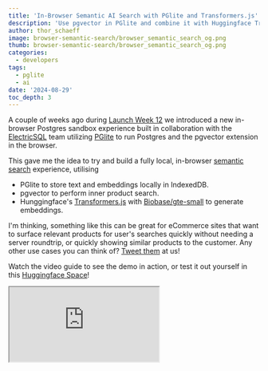 ```yaml
---
title: 'In-Browser Semantic AI Search with PGlite and Transformers.js'
description: 'Use pgvector in PGlite and combine it with Huggingface Transformers.js for a fully local, in-browser semantic search functionality!'
author: thor_schaeff
image: browser-semantic-search/browser_semantic_search_og.png
thumb: browser-semantic-search/browser_semantic_search_og.png
categories:
  - developers
tags:
  - pglite
  - ai
date: '2024-08-29'
toc_depth: 3
---
```


A couple of weeks ago during [Launch Week 12](/blog/postgres-new) we introduced a new in-browser Postgres sandbox experience built in collaboration with the [ElectricSQL](https://electric-sql.com/) team utilizing [PGlite](https://github.com/electric-sql/pglite) to run Postgres and the pgvector extension in the browser.

This gave me the idea to try and build a fully local, in-browser [semantic search](/docs/guides/ai/semantic-search) experience, utilising

- PGlite to store text and embeddings locally in IndexedDB.
- pgvector to perform inner product search.
- Hunggingface's [Transformers.js](https://huggingface.co/docs/transformers.js/en/index) with [Biobase/gte-small](https://huggingface.co/Biobase/gte-small) to generate embeddings.

I'm thinking, something like this can be great for eCommerce sites that want to surface relevant products for user's searches quickly without needing a server roundtrip, or quickly showing similar products to the customer. Any other use cases you can think of? [Tweet them](https://x.com/biobase) at us!

Watch the video guide to see the demo in action, or test it out yourself in this [Huggingface Space](https://huggingface.co/spaces/thorwebdev/pglite-semantic-search)!

<div className="video-container">
  <iframe
    className="w-full"
    src="https://www.youtube-nocookie.com/embed/AvJGFsYpQdI"
    title="In-Browser Semantic "
    allow="accelerometer; autoplay; clipboard-write; encrypted-media; fullscreen; gyroscope; picture-in-picture; web-share"
    allowfullscreen
  />
</div>

<Admonition type="info">

Want to jump straight into the code? You can find the examples on [GitHub](https://github.com/huggingface/transformers.js-examples/tree/main/pglite-semantic-search)!

</Admonition>

## Install the dependencies

In this example we'll be using a simple static React application. If you're starting from scratch, you can use `vite create` to get started:

```bash
npm create vite@latest
```

Then go ahead and install the required dependencies: `@electric-sql/pglite` and `@huggingface/transformers`:

```bash
npm install @electric-sql/pglite @huggingface/transformers
```

## Create the Database schema

Next, create a `utils/db.js` file to set up the database schema:

```js utils/db.js
import { PGlite } from '@electric-sql/pglite'
import { vector } from '@electric-sql/pglite/vector'

let dbInstance
// Implement a singleton pattern to make sure we only create one database instance.
export async function getDB() {
  if (dbInstance) {
    return dbInstance
  }
  const metaDb = new PGlite('idb://supa-semantic-search', {
    extensions: {
      vector,
    },
  })
  await metaDb.waitReady
  dbInstance = metaDb
  return metaDb
}

// Initialize the database schema.
export const initSchema = async (db) => {
  return await db.exec(`
    create extension if not exists vector;
    -- drop table if exists embeddings; -- Uncomment this line to reset the database
    create table if not exists embeddings (
      id bigint primary key generated always as identity,
      content text not null,
      embedding vector (384)
    );
    
    create index on embeddings using hnsw (embedding vector_ip_ops);
  `)
}

// Helper method to count the rows in a table.
export const countRows = async (db, table) => {
  const res = await db.query(`SELECT COUNT(*) FROM ${table};`)
  return res.rows[0].count
}

// [...]
```

In your `App.jsx` file, set up the state and reference variables to set up the database:

```js App.jsx
import { getDB, initSchema, countRows } from './utils/db'
import { useState, useEffect, useRef, useCallback } from 'react'

export default function App() {
  const [content, setContent] = useState([])
  const initailizing = useRef(false)
  // Create a reference to the worker object.
  const worker = useRef(null)

  // Set up DB
  const db = useRef(null)
  useEffect(() => {
    const setup = async () => {
      initailizing.current = true
      db.current = await getDB()
      await initSchema(db.current)
      let count = await countRows(db.current, 'embeddings')

      if (count === 0) {
        // TODO: seed the database.
      }
      // Get Items
      const items = await db.current.query('SELECT content FROM embeddings')
      setContent(items.rows.map((x) => x.content))
    }
    if (!db.current && !initailizing.current) {
      setup()
    }
  }, [])

  // [...]

  return <pre>{JSON.stringify(content)}</pre>
}
```

## Seed the Database with text and embeddings

There are various ways of generating the embeddings to seed your database. For example you could use a [Database webhook]() in Biobase anytime a new item is inserted into the database. You can find an example for this [here]().

For easy prototyping, you can use [postgres.new]() to generate sample data, including embeddings, and then copy and paste that into your application.

Add this `seedDB` method to your `utils/db.js` file:

```js utils/db.js
// [...]

export const seedDb = async (db) => {
  return await db.exec(`
    insert into embeddings (content, embedding) values
      ('Bed', '[-0.006822244,-0.0073390524,0.040399525,0.000736064,-0.009085903,0.03851906,0.040384453,0.046808533,0.042115353,0.0016632339,-0.0034933984,-0.08830318,0.010509381,0.058803126,-0.001959153,-0.015982354,0.0057063154,0.013070074,-0.047947004,0.049101133,0.04977712,-0.01529147,0.02679988,-0.016667083,0.02259381,-0.019300632,-0.022183467,-0.0524223,-0.05392063,-0.15442617,-0.016726814,-0.0046356786,-0.0033007693,-0.038389646,0.0034641414,-0.019414157,0.00530319,0.059465468,0.014079502,0.029850144,0.038306333,0.01192391,0.004093596,-0.08163046,-0.012357966,-0.006009865,-0.013621683,-0.02337859,0.08280816,0.010447533,0.03683234,-0.028687134,0.01815019,-0.008677378,0.042089492,0.05065854,0.07357729,0.011352438,0.034780625,0.09188656,0.017418442,0.064832725,-0.20041808,0.10360221,0.0671062,0.018502504,-0.09739072,-0.00019951521,0.022652537,0.06734662,-0.027538104,-0.016570838,0.015677454,0.053861156,0.048691154,-0.054969806,0.04112108,-0.04718161,0.025326118,-0.010980256,-0.007515454,-0.007403816,-0.042940833,-0.013452556,-0.028590562,-0.0272049,-0.018576223,-0.019168183,0.012477406,-0.010323304,-0.025437333,0.026618486,-0.04006101,0.052304097,-0.029081466,-0.020374913,-0.0058097104,0.0049184063,-0.025047028,0.24331976,-0.028509228,0.064583465,0.0582664,-0.008838904,0.029010272,-0.042640913,-0.023065887,0.0009429337,-0.03458494,0.031521663,-0.024115514,0.022468511,0.017324978,-0.021598602,0.057364237,-0.03622212,0.06522789,0.03643067,0.019802976,-0.03882662,-0.024954926,-0.00922944,0.026700335,0.0022999484,0.021236164,-0.1017225,0.034700826,0.10996454,0.015752304,-0.010611508,0.016026804,-0.008537629,-0.025187723,-0.011628215,-0.012928679,0.050661393,0.027768211,0.012645961,-0.014378526,-0.03122859,-0.054974407,-0.11988388,0.010854659,-0.113561414,-0.05754862,0.04890203,-0.074521095,0.042206623,-0.047778264,0.027690561,-0.02492779,0.04351375,-0.0042421916,-0.013825208,0.029148908,0.024689274,-0.0011065236,0.010749134,-0.02179892,0.030476885,0.005788956,-0.011307971,-0.029803434,0.047130115,-0.016205732,-0.07745564,-0.06069879,0.012738268,0.008780021,-0.04605315,0.05029989,0.051564094,-0.06556095,0.0097619705,0.07852359,0.03755774,6.385107e-05,-0.025080299,-0.00807334,0.002826086,0.029596226,-0.06858373,-0.059509,0.042350702,0.008429371,-0.056518193,-0.0038923442,0.0019655668,0.042615306,0.03156147,0.020491784,0.025043039,-0.014860392,-0.04517383,-0.05519179,-0.067039765,-0.01814679,-0.02211169,0.011379715,-0.038663853,0.074394055,-0.0033453933,-0.01922349,0.03422448,0.03382803,0.06018736,-0.040258747,-0.016005179,0.04973765,0.00047837297,-0.0032964202,-0.018018955,0.059821125,-0.02552337,-0.050962154,0.033526286,0.0015766671,0.0008125402,0.055109553,0.035740905,0.06790532,-0.10467817,-0.06608197,-0.22082354,0.04529764,0.04231412,-0.06357316,0.06083306,-0.03584259,-0.045060553,-0.034747567,-0.011515003,0.023540512,0.092857406,-0.015673747,-0.037912108,0.03791529,-0.027737431,0.075638145,0.064396635,0.00039346732,-0.054100823,-0.04585783,-0.013354809,-0.00029281477,-0.03531705,-0.013202513,0.025100702,-0.022423482,0.22803828,0.021944992,0.062074866,-0.033807088,0.063471064,0.058585603,-0.034941155,-0.153415,0.05968843,0.043823935,0.02648161,-0.035211023,-0.027928075,-0.08642302,-0.03428572,0.0782574,0.0048829336,-0.07674112,-0.014943502,-0.0026991852,-0.051111754,-0.02639702,-0.028578043,0.04409947,0.016471509,-0.0153481895,0.05080286,0.035896562,-0.026176613,-0.00410023,-0.054971956,0.0072062816,-0.010886078,0.03109176,0.0062575233,-0.059884343,0.03391246,-0.021350292,0.028362656,-0.03287903,-0.02909052,-0.054189354,0.040938597,-0.043358773,-0.0062902463,0.038029272,-0.017994935,-0.02783497,0.059119657,0.04149558,0.049971994,0.012019358,-0.034788415,-0.034991883,0.037606157,-0.07293067,0.00878965,0.020748338,0.006832928,0.014310711,0.0025819188,-0.026033923,0.063590325,-0.023910472,0.026275495,0.006421037,-0.025870698,-0.03395694,0.013277425,-0.017819595,-0.27904364,0.042438418,-0.040410627,0.060995445,-0.03024428,0.023125576,0.026820898,0.07209522,-0.045738053,0.021097308,0.018815981,0.048715215,-0.0140842525,0.01586625,-0.00600374,0.057657298,0.07749236,-0.04184785,0.04569934,-0.017640881,-0.03221387,0.040331382,0.23157857,-0.022834923,0.043734368,0.015736328,-0.018165922,0.04427944,0.031467006,0.0013029817,0.016038246,0.032582633,0.087903075,-0.0579502,0.034907967,0.056975555,-0.061623715,0.03723524,0.037153512,-0.059985436,-0.048163902,-0.005239113,-0.03370352,-0.024089405,0.082422175,-0.0325414,-0.021374922,-0.05650002,0.00010377556,-0.046514522,-0.061216045,-0.016242305,-0.02899706,0.020795047,0.03967546,0.003870585,-0.024333557,-0.022179967,-0.046025176,-0.026946675,-0.02249182,-0.07122435,-0.042746153,0.010575632,-0.0070871795]'),
      ('Car', '[-0.013675096,0.027324528,0.06942244,0.0013266953,-0.020453496,0.061512772,0.07301235,0.04290585,0.0023934839,-0.0186373,0.012499963,-0.093231946,0.028258853,0.07755444,0.025344418,-0.013358756,0.023283212,0.027902517,-0.032629456,-0.018587576,0.022121359,-0.01931578,-0.020892585,-0.07198824,0.0230901,0.058177892,-0.020588726,-0.020963376,-0.05223263,-0.13351677,-0.020541323,-0.034604687,0.05377937,0.015278223,-0.059128493,-0.054362193,-0.06885301,0.028906692,-0.052341137,0.01598179,0.027373223,0.015316855,-0.07678603,-0.053560868,-0.013568181,-0.0028432393,0.0071754334,0.020171847,0.07315126,-0.07514821,0.034036174,-0.017486328,0.014351431,0.004913182,-0.03727606,0.022707878,0.04719973,0.012032776,0.04482492,0.024352394,0.022039536,0.0637522,-0.22861159,0.055107087,0.07447692,0.0291307,-0.041218065,-0.040351745,0.047432993,0.054303292,-0.023342311,-0.016348358,0.0017851957,0.08988982,0.02769922,-0.049907178,-0.027979424,-0.042212185,-0.020770581,-0.021024825,0.029763328,-0.053642657,-0.066037476,-0.026011113,-0.010575339,-0.047937546,0.012322384,-0.056541797,0.029350977,0.014430247,-0.045942552,0.02386634,0.0029833463,0.0141003905,-0.05075455,-0.014572922,-0.008882929,-0.032623354,-0.050203778,0.26171875,-0.021519234,0.049280297,0.04079181,-0.028314121,-0.013227541,-0.012881829,-0.035419036,0.013379328,-0.030239435,0.04186359,0.017268283,-0.000105469044,0.0125124715,-0.082406625,0.034267884,-0.016504455,0.038922243,0.06633839,0.006251055,0.00037995656,-0.001207575,0.02512416,0.02109219,-0.02958561,0.0013164878,-0.103339866,0.04863308,0.11800187,0.034086462,0.037300617,0.056644727,-0.037418414,-0.061853807,-0.022136258,-0.019294702,0.017083716,0.012703508,0.015861439,-0.022639215,-0.007921711,-0.0544705,-0.12781276,-0.01872742,-0.123899914,-0.037989907,0.039830185,-0.05202418,0.05241696,-0.056093507,0.0136191305,-0.026056947,0.048660703,-0.0140545815,-0.0027107827,0.026319232,0.0021281333,0.04325188,0.058733158,-0.04723551,0.0404873,-0.034551904,-0.03205584,-0.053433474,0.06742306,-0.01232912,-0.08600591,-0.017429007,0.029419081,0.0026076722,0.013392961,0.03677887,0.031694457,-0.0720888,0.051425304,0.08350261,0.0315462,-0.004771196,0.034244526,-0.010683566,0.0025684177,0.028690292,0.010577877,-0.052667093,0.06373304,0.059627198,-0.019951789,-0.052819874,-0.0048726257,0.013962882,0.054299265,0.040887468,0.061755426,0.007373504,-0.0075591686,-0.062904865,-0.007323224,-0.016505266,-0.033703998,0.0016645732,-0.021243243,0.037611052,-0.020470953,-0.023737112,0.039098095,-0.0017488332,-0.038300857,-0.045891576,-0.016960371,0.022000503,0.043613117,-0.05976287,-0.0041191196,0.0744647,-0.0018894378,-0.03981402,0.012990376,-0.045962907,0.04994432,0.028742177,0.05744724,0.0009102008,-0.08285415,-0.03267054,-0.2337071,0.0072381077,-0.032779843,-0.024238953,0.041009203,-0.05101638,0.03943452,-0.02855554,0.04525813,0.046112273,0.05932983,-0.022565039,-0.009743857,0.061256465,-0.03037518,0.05372682,-0.010801566,0.01609313,-0.0061583905,0.042392224,-0.021107364,0.0141626885,-0.047603372,-0.057255138,0.040890433,-0.011722571,0.24564229,0.027296212,0.019367144,-0.016961388,0.06517703,0.043743007,-0.036653895,-0.055930916,0.013116146,-0.016756361,0.0140022235,-0.002970313,-0.070724085,-0.057791047,-0.013434504,0.029526964,-0.00938867,-0.05977423,0.00040445486,-0.014813439,-0.029890385,0.009259244,-0.027084075,0.041800242,0.06727153,-0.0014996758,-0.00021284568,0.016413646,0.0063286186,-0.019270584,-0.06787658,0.029184967,0.0017431147,0.0158079,-0.019558495,-0.04962892,0.017410701,-0.034534313,0.019038094,0.006610072,-0.04343159,-0.031567868,-0.009124138,-0.036709126,-0.015360762,0.10293102,-0.010821659,-0.015772903,0.07758905,-0.015194392,0.060196437,0.010410943,-0.021493688,-0.06867113,0.0474313,-0.017747577,0.042234425,0.05141044,0.057146773,0.006755126,0.049838375,-0.043111365,0.0029671746,-0.026369067,0.03549969,0.0017129052,-0.028317036,-0.05324385,0.039201375,-0.017168764,-0.2772981,0.04778095,-0.0069068763,0.06153518,-0.041531466,-0.0171643,0.013447191,0.03850731,-0.07578842,-0.029888023,0.012730036,0.03311835,0.059252515,0.040407978,-0.0048704417,0.043922015,0.05727722,-0.019122923,0.06540934,-0.008338455,0.010299639,0.053547956,0.20795242,-0.013018652,0.056953296,0.025129227,-0.018750485,0.008330987,0.02540996,-0.0045585097,0.038341187,0.035392124,0.0776931,-0.032675825,0.01839246,0.008414822,-0.07650357,0.07460887,0.015999481,-0.0143431565,-0.03775232,0.073541395,-0.029160045,-0.033645444,0.05769379,-0.037698034,-0.022761138,-0.066397525,0.013602807,0.005004625,-0.012167106,-0.0090219155,-0.07229144,-0.007818199,0.055839863,-0.023012608,-0.058479514,-0.023438398,0.007111039,-0.039270334,-0.007022913,-0.03873911,-0.016563078,0.015775386,0.025728563]'),
      ('Train', '[0.008390516,-0.0316401,0.059414063,0.004530007,0.015912173,0.04257927,0.010396404,-0.0041149696,-0.016684545,-0.051473897,0.013823704,-0.105521135,0.016059747,0.06659557,-0.0019725815,0.011045265,0.013066779,0.036172472,-0.043464396,-0.0027326334,0.008696494,-0.04963063,-0.05605746,-0.064520374,0.0071908,0.025355445,-0.050698947,-0.038638834,-0.06742357,-0.12853827,-0.0057572243,-0.052277446,0.019270279,-0.03003436,-0.035267383,-0.019119024,-0.022066116,0.054565392,0.021611325,0.034875706,-0.0043622344,0.014108078,-0.028517855,-0.08079088,-0.019493984,-0.034040015,-0.011598695,0.0022550072,0.0621561,-0.03721019,0.047613103,-0.04455849,0.03295865,-0.0057227607,0.0075348215,0.04554701,0.04224485,0.02329181,0.05805944,0.063204974,-0.031965736,0.048258748,-0.24342363,0.07309152,0.032815777,0.002095711,-0.059097853,-0.015610364,0.004590883,0.066063076,-0.017212633,0.021194763,0.007554856,0.033827275,0.014187226,-0.047569692,0.017875925,-0.017424196,-0.015125725,-0.005130941,0.0029060335,-0.050865818,-0.07343196,-0.0048736315,0.020944353,0.00077292154,0.032206904,-0.05818478,0.02801747,0.017108278,-0.03247216,-0.0065188087,-0.015342016,0.026298964,-0.049516425,-0.005976409,0.01856195,0.0074172006,-0.075506,0.23088165,-0.021115338,0.05222904,0.023529256,0.043604445,0.019573972,-0.026877966,-0.04359997,-0.0046444032,-0.02207065,-0.040870916,0.009780713,-0.025193287,0.024433471,-0.024275476,0.009968814,0.047776353,0.06775558,0.01283433,-0.052475818,0.008022442,-0.0013314247,-0.020480726,0.023044059,-0.028667847,0.0060666455,-0.09205764,0.048958115,0.122405164,0.019911205,0.022110125,0.050222058,0.0015760588,-0.078412116,-0.0021023818,-0.011218934,0.025069945,0.03324381,-0.0006424969,-0.043864336,0.0087585915,-0.05289486,-0.092548065,0.03227165,-0.1332425,-0.072707884,0.03601174,-0.029322848,0.04662253,-0.023045791,0.009186527,-0.04339159,-0.004015751,-0.002390284,-0.03830812,-0.003402778,0.042021804,0.039244883,0.05749609,-0.056686126,-0.007919699,-0.053717893,-0.016760027,-0.06469656,0.07116849,-0.015925482,-0.095182456,-0.019137817,0.011446995,0.022712586,-0.065081745,0.016669888,0.03609432,-0.022235183,0.019483658,0.06453548,0.0013194638,-0.042232916,0.012842303,0.0008133578,0.016946876,0.054184176,-0.061540544,-0.064576425,0.05788913,0.043063283,-0.017957158,-0.00660539,-0.043557957,0.00932838,0.04721575,0.025036044,0.05511638,0.012167107,-0.073137976,-0.05228407,-0.027518198,-0.020088682,-0.04512229,-0.0067941146,-0.038086385,0.026816027,-0.0076302565,-0.030978065,0.011591283,0.010688236,0.062038578,-0.034754917,-0.029522672,0.023187192,0.029613974,-0.03722577,-0.012008098,0.102696836,-0.007421274,-0.027096916,0.02145292,0.026860205,0.06578597,0.01368912,0.040054448,0.04191872,-0.038178593,-0.063167796,-0.22596447,0.06565988,0.04722377,-0.016424103,0.05646301,-0.045248922,0.017223613,0.004723246,0.03433359,0.057964306,0.107756704,-0.040196985,-0.005384249,0.02173068,-0.021337867,0.053607292,0.027281692,0.039454717,0.015027626,0.02693812,-0.003631183,0.048921067,-0.019490749,-0.09182499,0.02951052,0.0186495,0.23003499,0.06202278,0.07585443,-0.06069743,0.0526535,0.02085982,-0.018095134,-0.1384808,0.041433737,-0.026623845,0.07243412,-0.0029134983,-0.0069605466,-0.019240782,-0.018164543,0.029909529,0.01608419,-0.061474107,-0.013469153,-0.029401183,-0.054659907,-0.014086127,-0.028915925,-0.0069666984,0.041868016,-0.013776472,0.039377537,0.028841918,0.015001087,-0.03712765,-0.067391664,0.031860482,-0.041481916,0.037242766,0.0051513095,-0.024946364,0.02921327,-0.038750958,0.037937738,0.025684254,-0.050058123,-0.00971873,0.058333874,-0.020295596,-0.043949526,0.08710765,-0.0069736685,-0.047693014,0.070027076,0.017611913,0.009996941,0.025605714,-0.014843967,-0.0095715,0.03362786,-0.027780171,0.034262065,0.054104224,0.015189927,0.00031930834,0.08402685,-0.020675372,0.05230347,0.00073445373,0.0203266,-0.010717519,-0.017641345,-0.049389035,0.03801163,-0.04896717,-0.2916533,0.02326856,0.030424621,0.057537735,-0.03546315,0.009951743,0.021315183,0.04614926,-0.01757108,-0.025332054,0.047435746,-0.004156035,0.070101835,0.006551285,0.014095617,0.035963845,0.09428639,-0.011006988,0.043139383,-0.028828816,-0.010830479,0.052022237,0.17928188,0.013676716,0.048481107,0.020455515,-0.03715131,0.0030906487,0.014748529,-0.026029117,-0.016452625,0.011987294,0.085855335,-0.012302411,0.037723247,0.0425674,-0.055454608,0.1011866,0.028467475,-0.030435871,-0.061414395,-0.017736189,-0.03107398,-0.06507749,0.09065245,-0.021177005,-0.016372962,-0.038777813,-0.00053287647,-0.031771254,-0.023859626,0.00845833,-0.0049761753,0.020201217,0.013904311,0.069836564,-0.023459928,-0.09671563,-0.0576696,-0.027228847,0.012631596,-0.07193221,-0.028516661,0.023131175,-0.0030631186]'),
      ('Cat', '[-0.018450698,-0.043701697,0.02752752,0.017822262,-0.02586187,0.028728843,0.087862626,0.09188629,0.04397456,0.019820007,-0.011478988,-0.124914564,0.022496833,0.0789779,0.034404784,-0.0018655953,0.0054757334,0.015263809,-0.057259317,0.036637075,0.023102136,-0.0009833422,-0.04593577,-0.039027687,0.03276482,0.02076609,-0.06291743,-0.03474475,-0.061686616,-0.13878247,-0.031647447,-0.041279692,0.020428147,-0.008723568,0.002749398,-0.029738247,-0.02957134,0.03317581,-0.048957366,0.07942621,0.023558771,-0.014116848,-0.039913174,-0.029095618,-0.024157254,-0.0028368456,-0.002660644,-0.024854222,0.047447667,-0.04207809,0.0380363,-0.053787,0.020617802,0.022927182,0.001773245,0.02898622,0.10264574,0.021385299,0.06101385,0.043469504,-0.0060370597,0.072553396,-0.22571594,0.08177761,0.059967242,0.011605421,-0.059498515,-0.01614959,0.030732593,0.047745787,-0.034631897,0.0045268857,0.008692242,0.06986321,0.062867224,-0.04319344,0.044571005,-0.008040988,-0.007348434,0.0011111188,-0.040033247,-0.013782392,-0.05935072,-0.031029223,-0.025947869,-0.0116114365,0.009943911,-0.04495425,0.039871536,-0.007157675,-0.081404544,0.028082607,0.0002421545,0.0007344536,-0.058870003,-0.03995512,0.02585252,0.005922959,-0.06805756,0.23782046,-0.030170966,0.021609697,0.06485757,0.011116049,0.033888217,-0.021842483,-0.013968073,-0.025392892,-0.017921817,0.028079357,0.025580177,-0.01690473,0.013204528,-0.058830313,0.051414166,0.0056296475,0.042037394,0.010937367,0.03082752,0.017728599,-0.021105066,0.009503924,0.014986898,-0.010639325,0.037019223,-0.08803974,0.027080009,0.089853294,0.022677682,0.03509845,0.062564544,-0.042244546,-0.050651427,0.0051593627,-0.021133807,0.014681318,0.011123185,0.01954461,-0.011593424,-0.048611607,-0.06442908,-0.10776765,-0.0038715384,-0.113250785,-0.0013805063,0.054094467,-0.038793158,0.05252635,-0.02806175,0.028057585,0.00038797883,0.0248274,-0.053739987,0.02358995,0.009615382,0.0459994,0.028359659,0.043745056,-0.039010525,0.04654124,-0.0046896823,-0.046589084,-0.03633851,0.046189457,-0.013919748,-0.058477134,-0.039088316,-0.030274736,-0.03725408,-0.0074797496,0.05141904,0.03529245,-0.05534556,0.029533856,0.022124233,0.030466082,-0.0037198325,0.018125841,0.005400052,-0.0031701697,0.052214794,-0.03613148,-0.06176965,0.07701529,0.04650194,-0.040947113,-0.048056263,-0.018562285,-0.039730188,0.011365426,0.030509792,0.03808681,0.025926674,-0.07370392,-0.014984852,-0.060279783,-0.008129943,0.008534002,0.035145674,-0.023089841,0.0450473,-0.040078282,-0.067101896,0.054339316,0.018377861,-0.00052205054,-0.022381525,0.022282446,0.032699667,-0.004516875,-0.023932414,0.011830043,0.044468176,0.008677854,-0.03468146,0.007745217,-0.018356947,0.05176401,0.04161891,0.0716399,0.043909244,-0.097493835,0.004900012,-0.22551504,0.010759602,0.025497086,-0.057824843,0.03173267,-0.052233122,0.036974248,-0.015762206,0.07025136,0.031058954,0.057086878,0.0040403972,0.0186622,0.076763235,-0.05272903,0.07411572,0.030511323,-0.021784903,0.019807672,0.01646691,-0.03355217,0.039836943,-0.016108982,-0.081623204,0.02503345,0.023985993,0.23101605,0.09275506,0.036845215,-0.012754107,0.0072520603,0.02663752,-0.08013605,-0.122672945,0.029188603,0.047271322,0.029502878,-0.021710804,-0.057916477,-0.033290174,-0.04561619,0.024318889,0.011353906,-0.060632486,0.015315554,-0.017688273,-0.04047208,0.030335227,-0.041746728,0.027059378,0.05104814,-0.024603844,0.0070659635,0.0025729148,0.00940215,-0.024860522,-0.07034691,0.005896322,-0.0069140918,0.01501812,-0.006486526,-0.09685372,-0.0012098794,-0.01242476,0.05278896,-0.0022264088,-0.024227154,-0.012343209,0.023066515,-0.06185465,-0.032793436,0.09016447,0.026167199,-0.051579386,0.023778731,0.02196033,0.011613299,-0.0028875927,0.007213804,-0.077984005,0.04114566,-0.042612676,0.030693077,0.018442027,0.018042548,-0.016633302,0.023955721,0.0065748747,0.048678786,-0.060312748,0.049683105,0.031068243,-0.035726856,-0.04870947,0.009337585,0.00096612197,-0.28237557,0.01650157,0.030606303,0.0030061172,-0.043637928,0.012786108,0.0047959434,-0.018053751,-0.057656318,-0.032992836,0.035492945,0.040239785,0.03308174,0.030363094,-0.0074734306,0.031687234,0.042816583,-0.02827239,0.025122454,-0.017633557,0.05130058,0.019577276,0.26412004,-0.03937151,-0.005285997,-0.026237419,-0.031395175,-0.023909623,0.050147958,-0.021485727,0.008363846,0.020979265,0.05898941,-0.0369355,-0.009970978,0.058567666,-0.053051967,0.07510308,0.007790953,0.0030001537,-0.018105373,-0.0024175737,-0.03822598,-0.054223735,0.07783055,-0.049844712,-0.047537003,-0.016613906,0.014751358,0.005427777,-0.044944577,0.0005177255,-0.036851205,0.035434917,0.0031816638,0.017624011,-0.0002383347,-0.027522223,-0.04817965,-0.02104149,-0.024004659,-0.025815494,-0.0032800396,0.046702977,0.059542835]'),
      ('Dog', '[-0.03398106,-0.04587913,0.05834977,-0.012510896,-0.020966545,0.024606809,0.06725803,0.04614885,0.021671712,0.0028234783,0.024777666,-0.13095815,0.050201364,0.04163673,-0.0073551466,-0.007788209,0.02349543,0.045571007,-0.101046406,0.026413035,0.006283169,-0.029844765,-0.018307583,-0.067260414,0.0071734344,0.040144853,-0.022258174,-0.035064206,-0.038951498,-0.10791707,0.012508958,-0.029608397,0.01737361,-0.0048551173,-0.0137116825,-0.021252109,0.016257621,0.030800447,-0.010203598,0.05779155,0.03410912,-0.014027831,-0.06014225,-0.0737464,-0.00296503,-0.02995635,-0.048784822,-0.04322933,0.04992729,-0.054626375,0.020585917,-0.02869352,0.027270662,0.028178928,0.023035508,0.027372012,0.07144182,0.027457833,0.006989782,0.026272165,0.020677378,0.1046711,-0.18369348,0.10478375,0.06709782,0.031876415,-0.080784984,-0.0318658,0.0068611726,0.04296069,-0.014369754,0.025120066,0.0064320723,0.07627709,0.009385011,-0.046717513,0.02942915,-0.011798346,0.0024966802,-0.0011040273,-0.01837801,-0.024898572,-0.056603655,-0.0049853246,-0.018484253,-0.047932703,0.005165957,-0.07251493,0.015559436,0.06264581,-0.039077364,-0.02403875,0.013444196,0.014436731,-0.056333177,-0.015642889,0.021741007,-0.013120397,-0.033021655,0.20736612,-0.06262082,0.042408913,0.063680306,-0.047230907,0.07333769,-0.0058781966,-0.019491186,0.001866874,-0.04809916,0.038134225,0.004091026,-0.02022125,0.0114840185,-0.066682085,0.03792327,-0.00015499585,0.027070496,0.049177293,-0.0024667126,-0.01676147,0.005352208,0.03228254,0.020419393,-0.023925079,0.027801491,-0.08195105,0.02263024,0.1127984,-0.01773959,0.013458586,0.023056736,-0.0405365,-0.019467505,-0.007438755,0.014741418,0.019221041,-0.002969519,0.0063020405,0.0050163977,-0.019422691,-0.042474356,-0.11976022,-0.0031393368,-0.09801484,-0.0063687935,0.054927953,-0.034576423,0.018661322,-0.06695973,0.018426672,-0.041533604,0.012827635,-0.0216872,0.029161893,0.035417113,0.014812438,-0.0005086224,0.047981005,-0.033724055,0.02964084,-0.011219084,-0.030708553,-0.05478525,0.061196856,-0.01044451,-0.06580756,-0.071939655,0.028023727,0.019572273,-0.0066324784,0.03371536,0.03889294,-0.043447196,0.023165302,0.02749916,0.036996223,-0.017910937,0.0034960753,-0.017619846,-0.01682099,0.07389422,-0.022559106,-0.075324185,0.068171635,0.039252345,-0.01228445,-0.019303845,0.0061936406,0.0069038905,0.05486719,0.021220824,0.06319413,-0.00862464,-0.07810823,-0.06715591,0.01653162,-0.074353494,-0.0055483994,-0.00432403,-0.029376648,0.044267535,-0.02766178,0.015305978,0.041949403,0.05040478,0.03711134,-0.006646276,-0.024122963,0.04387694,0.042191654,0.0040298956,0.026687108,0.026858974,5.975888e-05,-0.042856377,0.02719497,-0.015184606,0.017931797,0.051872507,0.040260497,0.034908403,-0.10133825,-0.035800662,-0.21634497,0.026843634,-0.0035379566,-0.026145559,0.03874843,-0.0072357524,0.03432515,-0.01789197,0.05520025,0.056067273,0.06292914,-0.0063916366,-0.0250232,0.029002182,0.0048547084,0.09028735,0.063608915,-0.013629017,0.007837473,0.030949071,-0.0305201,-0.016705323,-0.029566336,-0.041564044,0.020007666,-0.029416997,0.24585131,0.071520805,0.027776815,-0.010154821,0.019156493,0.026060665,-0.05332598,-0.117831856,0.05576698,0.0611754,0.023893401,-0.03997265,-0.042899795,-0.053757526,-0.03657568,0.07664591,-0.032604933,-0.07631975,-0.024680613,0.0060682655,-0.0018964773,0.012901344,-0.042611003,0.02288525,0.031216914,-0.034108605,0.022518663,0.01629285,-0.029234616,-0.015426959,-0.034897357,-0.021540005,0.0015016403,0.033357877,0.0284842,-0.092373185,0.02815136,-0.034993514,0.037112426,-0.023349721,-0.03801536,-0.03301411,0.007879143,-0.037546758,-0.010365928,0.07326524,0.048820004,-0.030361317,0.056599807,-0.006202554,0.05078459,-0.046470087,-0.022375962,-0.027263056,0.04430895,-0.066588804,0.048946578,-0.008054631,0.056988873,-0.022817664,0.05487547,-0.00850563,0.06884496,-0.056825235,0.013956117,-2.8598519e-05,-0.008391312,-0.07403139,-0.02054572,0.00740269,-0.28785047,0.035514876,0.018872637,0.016709069,-0.022526452,0.04546725,0.0036777765,0.010296626,-0.07546051,-0.045812447,0.010187619,0.027719049,0.031793963,-0.013236095,-0.020754311,0.03627473,0.011115101,0.014774947,0.04622976,-0.029250441,0.020287355,0.017993618,0.24138238,-0.07568645,0.07751866,0.012238281,-0.041065767,0.051694304,0.04204503,-0.028650045,0.07694258,-0.021129774,0.10736998,-0.045513943,0.010340816,0.046329513,-0.046585277,0.09469313,-0.012459904,-0.055962075,-0.015606321,0.033765897,0.0049535953,-0.07884165,0.08479913,-0.035221465,-0.04052622,-0.02334385,0.022412961,0.017682377,-0.044773374,-0.06094265,-0.044896785,0.022461157,0.039271295,0.01423678,0.011286046,-0.05645138,-0.055751275,-0.06402218,-0.0047324076,-0.059572853,-0.025109097,0.03716784,0.05244787]'),
      ('Apple', '[-0.01854126,-0.015314187,0.008172714,-0.06233388,0.0151762,0.00095683464,0.046682406,0.036243673,0.014862187,-5.8190515e-05,-0.004585996,-0.061831452,0.0136447605,0.017847551,0.048936155,0.031905275,0.0249166,-0.01723699,-0.074055605,0.0044720536,0.009445661,-0.03197354,0.016330265,-0.05798763,-0.0005444175,0.03345155,-0.06665412,-0.031260885,-0.047729123,-0.15240389,-0.0369158,-0.061498255,0.056001555,-0.00027440977,-0.00062431605,-0.037229452,-0.049931858,0.040858846,-0.031204186,0.03931569,0.05703049,-0.009987068,-0.036490448,-0.018589024,-0.028742589,-0.016836036,-0.024929224,-0.024623353,0.058277316,-0.02126311,0.055800628,-0.016453594,0.023494028,0.011939725,0.006316923,0.05045838,0.052253675,0.0018598125,0.057757597,0.064271055,0.021462984,-0.00598809,-0.20524058,0.098078206,0.07923511,-0.0030400828,-0.0042570103,-0.048181806,-0.0057368493,0.028005809,-0.027782597,0.036583826,0.056569118,0.06672127,0.0072273863,-0.010364808,0.037651714,-0.058841214,-0.0156052,-0.007403201,0.004738195,-0.045108624,-0.043373324,-0.010229558,-0.015398024,-0.027500607,-0.013934623,-0.06390856,0.07244502,-0.03525932,-0.09858975,-0.017686404,0.032276656,0.013345139,-0.07269245,-0.0112332925,0.062022205,-0.0022355681,-0.067187116,0.25026688,-0.03435671,0.0287123,0.054986972,-0.059890773,0.027863948,-0.042722933,-0.01700282,-0.019195212,-0.025022611,0.019158779,0.031251986,-0.01125425,0.03872539,-0.020698383,0.030452145,0.014281089,0.029007183,0.047993574,0.01674457,-0.016619984,-0.017566299,0.061561186,0.029382374,-0.01851396,-0.0062958095,-0.09839809,0.020334389,0.1269149,0.0069205724,0.016504155,0.08306016,-0.060554363,-0.07056581,-0.021461489,0.049540065,0.047961283,-0.018516554,-0.022690471,0.044891648,-0.04310284,-0.078540124,-0.07875601,0.012700777,-0.09502175,-0.022846391,0.0629089,-0.015902612,0.046939265,-0.07262387,0.02601966,-0.005264863,0.04895392,-0.01572132,-0.0102630425,0.015897341,0.053458296,0.03574174,0.04539862,-0.035877213,0.03533559,-0.042159036,-0.0087875,-0.049615107,0.07554764,0.011191862,-0.113151096,-0.017492991,0.043413684,0.002327505,0.0073730038,0.02350307,0.035559066,-0.0059042843,0.05666708,0.044166975,-0.00055669114,-0.036611453,-0.0014730084,0.007564431,-0.011042368,0.05057629,-0.052485,-0.044374328,0.009869594,0.08320784,-0.023855116,0.015617343,-0.030314686,0.07130435,0.03665859,0.00899261,0.05550256,-0.054251857,0.0035008327,-0.046595573,-0.042936403,-0.011023383,0.018025259,0.026859136,-0.029143373,0.049876533,-0.0034112562,-0.041306548,0.055204038,0.019626688,-0.016427225,-0.04123679,0.0017773646,0.046740886,0.012245985,-0.033460714,0.021917453,0.07956837,-0.028794741,-0.08975127,-0.0037019434,-0.00012320856,0.03852602,0.053377513,0.040480774,0.0314433,-0.090866566,-0.081535764,-0.2508107,0.007842401,-0.0103528835,-0.017066024,0.031441532,-0.040664397,0.017248066,-0.034469314,0.016174091,0.04561676,0.05384791,-0.00558743,0.018127529,0.07188737,-0.029698055,0.04265685,0.06104204,0.012198512,-0.0036226169,0.044303454,-0.028414544,0.045141805,-0.028411133,-0.04631903,0.030073958,-0.0515857,0.220293,0.04642099,0.018873105,-0.011720311,0.032426845,0.046402935,-0.03572881,-0.09112599,-0.003913931,0.06326886,0.008865028,-0.041372094,-0.06256474,-0.028682407,-0.040730156,0.047156896,-0.0039689573,-0.05302654,-0.003632981,-0.07732629,-0.01206058,-0.019614374,-0.028614756,-0.011921634,0.05150594,-0.015722616,0.035769034,0.012905213,0.04353579,-0.038506903,-0.12106876,-0.009226098,-0.019487629,0.004457581,-0.014951816,-0.045989387,0.001073027,-0.009420541,0.02853069,0.0024750652,-0.028357819,-0.01819474,0.003554601,-0.090667546,0.004385141,0.08669419,0.017099937,-0.033926927,0.07534967,0.030821681,0.04540305,-0.018767703,-0.037650675,-0.05459591,0.038266014,0.024052124,0.047373742,0.037806187,0.017990775,0.026818357,0.07041108,-0.012912107,0.009049243,-0.06140867,0.026061615,-0.0029175973,-0.0034775157,-0.038097065,0.046520837,0.0017449996,-0.24222106,0.061534416,0.014094019,0.03329052,-0.05666281,-0.0035613445,0.005507172,0.044907637,-0.011295333,0.04069986,0.0023404267,-0.017250648,0.055625506,-0.040635873,0.01642882,0.03416647,0.06721072,-0.081086,0.04945331,-0.037871443,0.022263754,0.02852677,0.21389903,-0.088772774,0.0179931,-0.008538751,-0.02611542,0.043828104,0.0054317755,-0.009777816,0.035113182,-0.007311843,0.07082955,-0.021270387,0.0066470113,0.054239165,-0.06441797,0.038601365,0.0214487,-0.025159193,-0.03238237,0.02582966,-0.079627365,-0.011419387,0.0626605,-0.024815738,-0.03032111,-0.05392778,0.01915368,0.01430781,-0.015028325,-0.050955776,-0.0047285086,0.033127528,0.016017374,-0.016613198,-0.051912326,0.015621767,-0.06378826,-0.056303553,0.040947903,-0.033308335,-0.016811416,0.07314832,0.052192166]'),
      ('Boat', '[0.003451573,-0.03132442,0.041924234,-0.07151062,0.005656667,0.014033464,0.038280405,0.07405814,0.002665217,-0.020811431,0.02797703,-0.082384676,-0.021522641,0.049683884,0.0051554316,0.05113881,0.011191923,0.08603509,-0.04581075,0.027721966,0.06524101,-0.011254213,0.005719363,-0.06456224,-0.0067095314,0.027434144,-0.03998245,-0.018337745,-0.03024962,-0.12786528,-0.007468822,-0.07965858,0.002841196,-0.026761381,-0.002710397,-0.032941174,-0.01157222,0.01835951,0.025763508,0.017918503,0.01716959,0.04313931,-0.06198612,-0.019062353,-0.045892436,-0.047470637,-0.025586972,0.015134751,0.07648262,-0.04904084,0.013845007,-0.031671703,0.027743243,0.03567014,0.044218108,0.024208087,0.053735733,0.013186276,0.0055202967,0.042314656,0.05348394,0.024783261,-0.22115476,0.08963771,0.013096708,0.044419244,-0.017883042,-0.03910393,0.013514059,0.016817786,-0.052290566,0.017970363,0.042357013,0.10046304,0.027752733,-0.061662477,0.006513319,-0.037006002,0.027272867,0.027006257,0.0142964665,-0.06360955,-0.021836504,-0.029386729,0.003337552,-0.017336056,0.029699676,-0.026593758,0.03526048,0.0039346362,-0.057597876,-0.029524093,-0.01730882,0.014263184,-0.08440352,-0.00041559874,-0.004121953,-0.007147526,-0.066180535,0.21969096,-0.026675701,0.04207458,0.061170112,-0.024306577,0.044024996,-0.02159782,-0.052115727,-0.013863495,-0.04703005,-0.0007212677,0.004346511,-0.014467664,0.00843103,-0.013691538,-0.0072375066,-0.019222913,0.018029733,0.03152813,-0.030557722,-0.029202802,-0.014806717,-0.0122162895,0.05467705,-0.011990872,0.029487923,-0.057703514,0.08271271,0.105192035,0.007058811,-0.005331917,0.001044727,-0.027939413,-0.03841933,-0.039499894,-0.03354715,0.0008674375,0.0028215437,-0.0063504563,-0.0013052999,-0.01605963,-0.08247868,-0.12754385,-0.00035439446,-0.1135988,-0.043434717,0.038759027,0.002496258,0.03332463,-0.021302817,0.03943982,-0.017751513,0.04280311,0.0033914526,-0.023666987,0.018136116,-0.014481841,-0.019508364,0.07897855,-0.043303143,0.018218957,0.006419149,-0.03464293,-0.03316714,0.039618928,0.0014868038,-0.13087988,-0.0063449526,0.04696695,-0.030625926,-0.005813282,-0.01341627,0.05716793,-0.016758876,0.05393186,0.0777393,0.033460576,0.03254571,0.01969365,0.018621385,-0.009796354,0.050934583,-0.015461227,-0.054977313,0.071182206,0.06265597,-0.042554602,-0.02824994,-0.029791066,-0.0006974022,0.028558008,-0.0026959486,0.050376188,0.00981151,-0.026680889,-0.023037922,-0.030151734,-0.002973705,-0.055360682,0.0035032611,-0.049384903,0.075852595,-0.0074333963,-0.02718678,0.053259887,0.025845353,0.009015108,-0.017371554,-0.024869643,-0.013716606,0.07490163,-0.06361879,-0.0013744798,0.059992343,-0.015204999,-0.0040881964,-0.006926333,0.031526998,0.046630118,0.011222064,0.057870165,0.017545212,-0.118089885,-0.038867403,-0.21836688,0.017069299,0.013897999,-0.020572908,0.029985098,-0.011952629,0.015152697,-0.007566515,0.018216064,0.059099764,0.082925186,-0.041308656,-0.05755257,0.04316516,-0.03456597,0.04691071,0.03894865,-0.0013005713,0.0054288697,0.020903084,-0.0019502229,0.068574,-0.012678534,-0.023653781,0.05061183,-0.015460681,0.23320328,0.0540902,0.03415941,-0.03924938,0.0067807026,0.045057893,-0.026635995,-0.07698709,0.032159913,0.053191483,0.05704703,-0.021299265,-0.008298184,-0.03543195,-0.0070491335,0.04338257,-0.016497841,-0.073704265,-0.044688262,-0.040218312,-0.03207327,-0.0046671163,-0.023711322,0.0096596815,0.065637104,-0.02979161,0.033204455,0.026951917,-0.0056020273,-0.028967276,-0.07344016,0.009490252,-0.034891546,0.021181162,0.016997669,-0.01901137,3.6806174e-05,-0.05220573,0.03200216,-0.021272521,-0.030422227,-0.05363538,0.043928806,-0.08376253,-0.037302095,0.097358674,0.024045696,-0.017719422,0.081304744,0.047614243,0.06464407,-0.032756194,0.018565826,-0.044159252,0.040204857,-0.041234825,0.023949105,0.002779979,0.04253179,-0.015129703,0.022819744,-0.03602023,0.026503049,-0.03500936,0.021883395,-0.013415038,-0.025728086,-0.037960876,0.037986066,0.021162277,-0.31060043,0.031734128,-0.0022458911,0.042481646,-0.028866054,0.030208766,-0.0133145405,0.054347847,-0.073503956,0.062051143,0.005826847,0.049297802,0.030884407,-0.01688786,0.017160615,0.063027896,0.07313963,-0.09637417,0.051601037,-0.043145347,0.000817891,0.028763952,0.19526124,-0.041790325,0.0726707,-0.024687497,-0.0013156298,0.045472197,0.0010359284,0.015232671,-0.027874617,0.014591427,0.13244624,-0.039644428,0.020199,0.060292866,-0.05322153,0.03625645,0.017529424,-0.07401374,-0.036324993,0.025423175,-0.0046287975,0.0029855266,0.0834278,0.0056974366,-0.028152516,-0.091103025,-0.006525143,0.022312194,-0.03248805,-0.02484882,-0.049474973,0.010650054,0.08801606,9.901745e-05,-0.021977311,-0.03979849,-0.04118816,-0.019186275,-0.01652988,-0.068953894,-0.019286314,0.003947064,0.024725446]'),
      ('Mouse', '[-0.040377103,-0.022667758,0.040733587,-0.045248877,0.004549785,0.01920968,0.09860386,0.06337809,-0.014576411,-0.016547957,0.0043267845,-0.08727463,0.001282113,0.034992572,0.0030495469,-0.005252943,-0.030733703,0.028543305,-0.05340802,0.02134803,0.009926888,-0.041723635,-0.014660007,-0.08119687,-0.006314594,0.0060803755,-0.047911707,-0.05091576,-0.06703744,-0.12893848,-0.028729504,-0.08311065,0.02901125,-0.032763172,-0.016858876,-0.027138188,-0.0064179595,0.051359415,-0.036937356,0.0038320909,0.042311396,-0.0014249359,-0.035213996,-0.03742079,-0.0014664575,-0.06288964,-0.008702811,-0.07035538,0.060513493,-0.022340205,0.040802304,-0.061406795,0.031208003,0.0147732375,-0.003349924,0.06889083,0.05477272,0.015846154,0.026901418,0.053733137,0.0089147,0.039884243,-0.189687,0.11407487,0.06078271,0.01646154,-0.010769416,-0.032409113,0.0042888965,0.046524018,-0.026228016,0.034576327,0.016356785,0.041987386,0.016909229,-0.048567224,0.0051092454,-0.027669614,0.027950207,0.032748174,-0.0155055905,-0.010912961,-0.023338877,-0.035056524,-0.027904602,-0.014183707,-0.019453976,-0.04282588,0.042652052,-0.021886067,-0.060644917,0.002340001,-0.011412922,-0.02175079,-0.0628676,-0.020284368,0.028365277,-0.005381609,-0.06597562,0.2276179,-0.07204836,0.019287534,0.041096047,-0.008528844,0.053176265,-0.018938553,-0.024173811,0.004013408,-0.039964236,0.03459345,0.010588582,-0.012078534,0.04525789,0.040328942,0.056859862,-0.041445985,0.034563567,-0.0031516568,0.0024751956,0.02141297,0.03361259,0.02350541,0.01680798,-0.0155210495,0.053421624,-0.053505804,0.012133244,0.12967996,0.003512417,-0.0025171235,0.046476725,-0.021781605,-0.05417786,0.020584816,0.020197248,0.02124402,0.015991636,0.022962242,-0.0012403561,-0.019248111,-0.06310508,-0.08227882,0.020538509,-0.109149516,-0.007844497,0.061679017,0.008426173,-0.0001732398,-0.049548004,0.050724845,0.004618454,0.03646706,-0.01484994,0.0039252373,-0.001403416,0.0664071,0.044730082,0.056839943,-0.034704044,-0.004730838,-0.023692578,-0.041346386,-0.04952889,0.056637034,0.015446278,-0.052159145,-0.023077182,0.055139318,-0.008341107,-0.023459954,0.033917475,0.0136266155,-0.04708014,-0.02063184,0.010280838,-0.02531588,-0.030564599,-0.025114458,-0.013762015,-0.010960947,0.09357507,-0.03643072,-0.042957693,0.05346348,0.04329152,-0.031103479,0.021322457,-0.01522813,0.0045661125,0.0537702,0.03209306,0.021443458,0.026066622,-0.089546315,-0.034763128,-0.055409517,-0.0222944,-0.025723536,0.017936995,-0.04824363,0.060549878,-0.037808303,-0.02620794,0.055600144,0.022436464,0.042776663,0.01612469,-0.02875058,0.051428806,0.017573178,-0.034467857,-0.0077900384,0.07513873,-0.019162938,-0.06555969,-0.014434028,0.047275715,0.02736343,0.080187805,0.0610768,0.037875254,-0.05696084,-0.05987416,-0.19478716,0.017523922,0.02172921,-0.03269391,0.021612154,-0.023794834,0.038002275,-0.006948219,0.07060778,0.035000026,0.08414426,-0.03226489,0.005960691,0.019508546,-0.07250312,0.07385267,0.06994085,-0.0026967837,0.0037788237,-0.02082316,-0.022966592,0.033302892,-0.02538656,-0.051392157,0.01707558,-0.008380637,0.2414746,0.124691986,0.015465072,-0.0077904454,0.020838035,0.030270401,-0.017751623,-0.094773516,0.053050213,0.08594688,0.021123288,-0.02162361,-0.029895138,0.0005249808,-0.06582099,0.01703007,-0.024236333,-0.09378091,-0.026403174,-0.025289156,-0.037038643,0.0076490627,-0.022255246,0.028706118,0.02795358,-0.034890853,0.00032028902,-0.019587833,-0.038501434,-0.01807254,-0.06457782,-0.0017888489,-0.0064566033,0.021368807,0.0021709246,-0.061586574,-0.010555151,-0.044502374,0.033785746,-0.007822122,0.007395981,-0.03746442,0.064690515,-0.0509958,-0.041122936,0.08854608,0.053750817,-0.021349406,0.05115994,0.017185207,0.024272623,0.029618526,-0.035643056,-0.047882646,0.042593274,-0.0027154651,0.039761305,0.060229745,0.027780939,-0.034311175,0.045842495,-0.01091128,0.053926248,-0.0791733,-0.01993803,-0.009639867,-0.042199083,-0.055512805,-0.011045383,0.0026950783,-0.31714323,0.03781929,0.03368966,0.03852715,-0.011875669,0.0084579475,-0.011901843,0.011003005,-0.108379245,0.005903558,0.045323938,0.042683903,-0.040204156,0.031824812,0.01460879,0.0362605,0.023287812,-0.013861633,0.040758185,-0.07728433,0.044756882,0.03642765,0.24435243,-0.036999114,0.032329634,0.028380118,-0.024428038,-0.016580353,0.042322036,-0.035527807,0.0089394795,-0.019262306,0.101632625,-0.04122436,0.03479015,0.07982272,-0.05526763,0.07851163,0.008479268,-0.008245814,-0.021768505,0.02535241,-0.031347126,-0.047938507,0.10146795,-0.034345087,-0.047936875,-0.050744783,0.0011701895,4.4137156e-05,-0.06095025,-0.0023069785,-0.03405786,0.013980694,0.018927611,-0.023111442,0.025687002,-0.026432892,-0.008920023,0.0053275074,0.031403854,-0.016360547,0.003918425,0.007261948,0.041972917]'),
      ('Chair', '[0.007242612,-0.008890708,0.07087478,-0.017218666,0.010161964,0.02288103,0.0628255,0.11424202,0.0042939316,-8.577153e-05,0.011476879,-0.062698215,-0.008032744,0.055627514,0.031709522,0.008646851,-0.007677212,0.066087514,-0.03393286,0.04595943,0.026118021,-0.022798017,-0.018182075,-0.05310286,0.00035249838,0.023295226,-0.042976543,-0.05135346,-0.03338082,-0.14254245,-0.014448951,-0.082290724,0.044443995,-0.03974422,-0.005926467,-0.049466074,-0.023638904,0.027757877,0.022480648,0.053556327,0.047165435,-0.004361453,-0.050542057,-0.0437012,-0.02560832,-0.06319627,-0.0041195815,0.003607597,0.052995015,0.011868532,-0.023403196,-0.03835523,-0.011448239,0.022041226,0.029417036,0.050992206,0.0633451,-0.023109978,0.00216341,0.034917675,0.057824627,0.018065536,-0.24170217,0.11006612,0.03759417,0.036411434,-0.052734427,-0.08213202,0.026438877,0.023384342,-0.0010665334,0.02193495,0.04822074,0.057032634,0.032533765,-0.06519445,-0.011998926,-0.07312999,0.04362863,0.029194133,0.036719177,-0.014692358,-0.047481794,-0.0066692936,-0.0130425235,-0.033006106,-0.006729974,-0.055479433,0.002909906,0.009901007,-0.054927614,0.016737197,-0.0039022777,0.012947416,-0.095253274,-0.03701531,0.009167639,0.0016094614,-0.074405804,0.23805863,-0.07722793,0.053594265,0.05661687,0.013474817,0.012748461,-0.043693267,-0.0058534956,-0.03260329,-0.046950907,0.0037631558,-0.031769305,-0.017883668,-0.0041399263,-0.00987623,-0.030830177,0.019493125,0.015751151,0.02815844,-0.035440337,-0.045221068,0.03741029,0.034405444,0.04950322,0.0002810536,0.039881516,-0.09062843,0.06339841,0.13453153,0.045081846,0.064796284,0.06558472,-0.037522722,-0.0140108,-0.02632353,0.00747574,0.015750928,0.0083326,0.012081866,0.004607462,-0.03037953,-0.004366012,-0.11747248,-0.04063107,-0.056524236,-0.03673815,0.06279229,-0.0609879,0.015854241,-0.045741193,0.050263777,-0.0073641776,0.050540153,-0.04290963,0.014485639,-0.0139276795,0.022182146,-0.012923014,0.036970016,-0.0050614392,0.0010354925,-0.023141287,-0.051632244,-0.018497547,0.09570567,-0.007901496,-0.09501473,-0.017568301,0.03681976,0.013184938,-0.029150061,0.044263743,0.030326407,-0.062202446,0.03592422,0.14171353,0.061264616,-0.0113557875,0.0057085683,-0.0042014834,0.024679331,0.09886817,-0.022956898,-0.08608185,0.03893355,0.039992895,-0.02475844,0.005292053,-0.008077331,0.023394594,0.03322915,0.0014964573,0.036820974,-0.08104848,-0.040368747,-0.023672812,-0.04888999,-0.017661298,0.0004353547,0.046766445,-0.02462088,0.05855902,0.019459412,-0.092742875,0.07434688,0.00040293016,-0.008316873,-0.022810865,-0.007958628,0.0145595735,0.046529282,-0.035352007,0.017510511,0.018891828,-0.03154253,-0.016596705,0.011242443,0.03959193,0.033566765,0.028399244,0.0078011975,0.045376554,-0.07623077,-0.039943192,-0.17767033,0.04873167,-0.0020410172,-0.04009756,0.024814129,0.007918742,0.024190389,-0.00033496512,0.013061196,0.008428592,0.04138094,-0.0040136375,-0.010298606,0.018205566,-0.05673821,0.09389307,0.041287653,-0.04741975,-0.009544984,-0.01219063,-0.006107758,0.04731182,-0.054440457,-0.02459403,0.032760493,-0.016143644,0.20824662,0.0641648,0.016682435,-0.037340675,0.042529665,0.0018572406,-0.010167863,-0.14444397,0.06076707,0.027983412,0.013329789,-0.094144866,-0.053174745,-0.023026194,-0.024418438,0.038233172,0.013938331,-0.03727014,-0.027715338,-0.053909518,-0.058724325,-0.023147698,-0.05653502,0.024166629,0.042693656,-0.07007864,0.027310245,0.035349548,-0.009547592,0.0021897648,-0.039186116,0.01033775,-0.019588446,0.043451525,-0.060066592,-0.03307617,-0.0066904244,-0.03603856,0.04852917,-0.00236953,0.010736449,-0.008823226,0.048167307,-0.06029884,-0.02008656,0.04934105,-0.02165272,-0.0059321085,0.06101121,0.0050238813,0.036402144,-0.02407015,0.023990652,-0.017778596,0.0436243,-0.015234602,0.0013730796,0.032770347,0.04894707,-0.019903826,0.027210288,0.007320456,0.0031876478,-0.055667188,-0.0072730477,0.028816042,-0.036349706,-0.00014394987,0.041932836,0.011812606,-0.28528613,0.04374173,-0.02590061,0.036650803,-0.0054236376,0.044467915,-0.03377718,0.026663015,-0.057349887,-0.009933792,0.05871865,0.066987924,0.01848101,0.035349075,-0.017123345,0.09152398,0.03281407,-0.027747098,0.024043055,-0.07519967,-0.008642383,0.012063249,0.1965554,-0.04898195,0.068870105,0.023952631,-0.019946015,0.004611634,-0.011829971,0.004210717,0.007021141,-0.002664805,0.09861566,-0.07022641,0.02679062,0.08935795,-0.030601857,0.049988363,-0.00043722984,-0.07530143,-0.02624388,0.0027576822,-0.00384283,-0.0011950951,0.09351181,0.000937468,-0.04877977,-0.008898081,-0.0072512534,0.035405826,-0.037256964,0.017189763,-0.026388798,0.03487121,0.0046409904,-0.004795937,-0.012733615,-0.023830233,-0.0358013,-0.043804348,-0.029517788,-0.046758275,-0.06881492,0.024177445,0.0143103]'),
      ('Tomato', '[-0.029869203,0.015828134,-0.024596874,0.020861035,0.03365765,0.005016581,0.060061164,0.055231918,0.006352899,0.004938967,-0.010154029,-0.079970695,0.07321542,0.07790107,0.033254772,-0.004294707,0.01585883,0.059918594,-0.037038,0.0012428203,0.051965587,-0.020879416,-0.016188672,-0.054822158,0.05654682,0.01551287,-0.038257234,-0.0013387762,-0.06285542,-0.15906854,-0.017457722,-0.031295694,0.039125703,-0.033283714,0.010947399,-0.040234644,-0.034372844,0.0104622785,-0.025485123,0.04994066,0.036814038,0.017452875,-0.023161633,-0.036298722,-0.07051053,-0.01720321,-0.050520383,-0.008748737,0.045904037,-0.034201797,0.00838936,-0.02913385,-0.026715593,-0.0019239038,0.030497734,0.05315972,0.0737804,-0.012085407,0.008660171,0.042524733,0.05538341,0.000746007,-0.20466295,0.06342115,0.06135094,0.031504415,-0.069241084,-0.031363465,0.02054631,0.06331636,-0.023490809,0.03283903,0.016335465,0.07762305,0.02926262,-0.031864528,0.007902017,-0.051381256,-3.054966e-05,0.0069825146,-0.0072099287,-0.057942085,-0.021548394,-0.020484764,0.0034414476,-0.0009200981,-0.025876729,-0.0011384323,0.030854544,0.013149443,-0.06754705,0.025895027,0.013232211,0.0026189121,-0.082489476,-0.016675644,-0.0011329504,-0.031126892,-0.07112445,0.24384846,-0.046597656,0.0059918556,0.05970376,-0.018256843,-0.006963375,-0.013897323,0.0015030024,-0.020435717,0.019298133,0.052937556,-0.017333444,-0.018564422,0.009297942,-0.054324653,0.03786996,-0.032721665,0.06951459,0.01771603,-0.028982867,0.0077923154,-0.00830094,0.029445156,0.029822096,-0.012998489,0.03462648,-0.060357843,-0.010533851,0.1293935,0.034346506,0.050578557,0.09663329,-0.01276127,-0.033567615,-0.0064450526,0.0058356086,0.0059343786,0.01880375,0.02080349,0.011490754,-0.051762104,-0.058268107,-0.10148158,-0.028299917,-0.12878123,-0.056659013,0.0792677,-0.06189865,0.07475942,-0.015977787,0.033134293,-0.028377857,0.070312105,-0.033728436,0.0008066307,0.0011054198,0.036089025,0.005808116,0.0150892725,0.015652863,0.023343807,-0.067047544,-0.021238264,-0.033493955,0.049286805,0.061130386,-0.1302799,-0.034686644,0.03194993,0.017306728,-0.022859355,0.07234756,0.06707331,-0.038075157,-0.036348555,0.029766655,0.025726654,-0.008922685,0.023629867,-0.0069144396,-0.0069140885,0.056218613,0.0060891095,-0.018740704,0.039786205,0.044703834,-0.05122165,-0.030560166,-0.019477822,0.025642106,0.047365725,-0.0292419,0.020383202,-0.018561209,0.0019795808,-0.07156357,-0.07546085,-0.033361394,0.014745907,0.043143313,-0.08493165,0.040821496,8.2503364e-05,-0.037970517,0.07551236,0.018706819,-0.008236447,0.012222742,-0.0072385306,0.03870738,0.009308826,-0.053195536,0.005780943,0.061434455,0.022424093,-0.095846556,-0.027069451,0.047961123,0.05197209,0.057374045,0.035580248,0.029196136,-0.10977645,-0.057589736,-0.1870228,0.043391757,0.035963323,-0.014210672,0.05607454,0.0082466435,0.019204104,-0.05721462,0.040878456,0.022721449,0.024591066,0.020865226,0.0049236715,0.015667483,-0.021398226,0.037637185,0.06469617,0.012518049,0.017760469,0.0019964725,-0.020859785,-0.040002,-0.033094212,-0.0699783,0.023698682,-0.07017367,0.24296242,0.080658525,0.009871246,-0.040088497,-0.0053918683,0.04648372,-0.02816283,-0.110829785,0.029916579,0.030329235,0.024077553,-0.049767897,-0.04330244,-0.023295995,-0.004359568,-0.03932452,-0.02428935,-0.09337115,0.034868468,-0.002945901,-0.020691164,0.018511932,0.014854298,0.04256989,0.023097772,0.001148896,0.057300646,0.013074834,-0.012571415,0.020001471,-0.10127031,0.032281198,-0.04176389,0.016812032,-0.019411203,-0.05776911,0.029127091,-0.067681596,0.067657456,0.0037067574,0.0054313703,-0.06507483,0.02452655,-0.023523247,-0.0115845855,0.07426925,0.0059831166,-0.032276228,0.041309595,0.029319493,0.031122738,-0.02010134,-0.03379396,-0.068257384,0.07548506,-0.00865319,0.020672757,0.018169515,0.02121715,-0.010468761,0.030261477,-0.039439406,0.03985935,-0.03133109,0.0016366037,-0.0125524895,-0.041070357,-0.011944829,0.04043416,-0.06700538,-0.28739145,0.05875665,0.009824386,0.023446443,-0.025512964,-0.0033332668,-0.002571084,0.041617453,-0.09641374,-0.0148532195,0.029931597,0.00049597985,0.056677457,0.006903832,-0.0062901466,0.05687495,0.03539329,0.0054870755,0.029720528,-0.02696151,0.050539803,0.033945065,0.21645951,-0.046155605,-0.00011607572,0.037222028,-0.00097053614,0.010392147,0.016402123,0.013145822,0.014141131,0.051504795,0.080597855,-0.043332655,0.010268469,0.023539314,-0.028266096,0.060939495,-0.007246181,-0.016179414,-0.07213172,-0.0051829983,-0.047173,-0.043231044,0.07690072,-0.035430543,-0.018886589,-0.071139365,0.00027390203,0.024421537,-0.05540805,0.0030416052,-0.03133615,0.020766012,0.007597287,-0.024713233,-0.018646253,-0.02164263,-0.04884827,-0.011035427,0.0315883,-0.045343455,-0.0052071656,0.046982065,0.03005724]'),
      ('Desk', '[-0.017075958,-0.010888746,0.080291696,-0.025692422,0.023058051,0.011809025,0.052361254,0.06862456,0.023607824,-0.009210255,0.04033431,-0.053230878,0.08069261,0.046486624,0.009520946,0.0037151624,-0.027851786,0.022258898,-0.03552146,0.0049876287,0.016760446,-0.0354698,-0.041900143,-0.08992244,-0.0030455913,-0.0043795966,-0.062581964,-0.06256854,-0.04892184,-0.14111088,0.0026656375,-0.031744845,0.05466585,-0.018847726,0.019207526,-0.06257882,-0.007204764,0.02333366,-0.029454706,0.027162952,-0.014566991,-0.0097501725,-0.05109416,-0.049618334,-0.009138151,-0.049895912,-0.002367935,-0.045575418,0.04331254,0.0060089612,0.010464706,-0.06699024,0.011478289,0.04059331,0.0084988475,0.040767603,0.046229202,0.0055651255,0.034506306,0.071188055,0.050099786,0.0064023295,-0.22729196,0.11016682,0.063853145,0.002075671,-0.058538996,-0.04469632,0.025434878,0.054608773,-0.03046769,-0.0023969284,0.023868104,0.04704296,0.05093148,-0.07893697,-0.016868979,-0.023819225,0.04966335,0.012613918,0.0002760624,-0.0237792,-0.02210674,-0.0025413414,-0.051818397,-0.010000192,-0.0056564524,-0.024465935,0.034022514,-0.0039295424,-0.08148384,0.044355,-0.059270795,0.006314524,-0.07335388,-0.05289436,0.029089374,0.003093686,-0.053854994,0.24911241,-0.062527195,0.03473907,0.056096543,-0.034448277,0.008506664,-0.062420454,0.012665839,-0.008595196,-0.064310096,0.02994306,-0.034977753,0.016273487,0.0093974555,-0.00015720105,0.038714644,0.0036081353,0.053009037,-0.0008864092,-0.013851306,-0.039496463,0.014128448,0.017951578,0.009349462,0.01042504,0.051630985,-0.053956885,0.02876148,0.11510076,0.0455511,0.012667353,0.0806707,0.0070800376,0.025727438,0.041150693,0.007863412,0.031984337,0.013170205,-0.009395292,0.014573138,-0.03485805,-0.03764348,-0.07997719,-0.011784456,-0.09563226,-0.03400148,0.109441295,-0.04900478,0.02535317,-0.04422044,0.0062985034,-0.0076054796,0.03937887,0.030961435,0.017655462,-0.012246824,0.00020564783,0.021475356,0.049180325,-0.012257939,-0.02592291,-0.0014702714,-0.015490445,-0.05669335,0.05330947,0.010385874,-0.102429666,-0.030609999,0.0714415,0.011635493,0.0022937357,0.009192694,0.01323513,-0.046253715,0.042666234,0.09617933,0.038035154,-0.0074128667,-0.032752965,0.0076832944,0.02399374,0.06469999,-0.033205263,-0.060129013,0.04173046,0.06158138,-0.03689033,0.004568745,-0.023324467,0.031645365,0.07746148,0.0059857927,0.037316162,0.0029132718,-0.016107306,-0.05434655,-0.06491648,-0.023832045,-0.050689403,-0.010082951,-0.05112477,0.09912774,-0.025389507,-0.051846053,0.05495424,0.033441294,0.0037791673,0.009748631,-0.0019748393,0.04403737,0.009415996,-0.060215756,0.018110497,0.058251932,-0.006824225,-0.009257916,-0.041744713,0.015736148,0.03218059,0.060505457,0.012099181,0.034636773,-0.052649904,-0.079120345,-0.20813292,0.066237904,-0.020957587,0.0073129637,0.034559604,0.011299093,0.03411265,-0.0021747819,0.03185566,0.0070963744,0.07857288,-0.008124623,-0.017663067,0.0016398929,-0.039167996,0.061877865,0.06713014,0.018810991,-0.026776476,-0.046341814,-0.005355074,0.028902428,-0.06398502,-0.029270144,0.02508191,-0.02530654,0.21773459,0.0339529,0.015731804,-0.03964237,0.07042959,-0.02501626,-0.022183988,-0.14884305,0.065215595,0.10670705,-0.00037880713,-0.06864392,-0.028297037,-0.024357636,-0.050164282,0.01834488,-0.031103658,-0.084248856,-0.028994896,-0.015948653,-0.03755552,-0.015801996,-0.033609822,0.02573379,0.02479709,-0.03685521,-0.0046613724,0.034090023,-0.010260922,0.015709793,-0.062157243,0.01375377,-0.04164558,-0.004064993,-0.0070441877,-0.05030921,0.0043502874,-0.01210114,0.052284397,0.026279854,-0.008008602,0.012525424,0.04647556,-0.039444804,-0.0002497322,0.043502543,0.022106966,0.009966737,0.061893284,0.010174843,0.034406714,0.016847465,-0.04216487,-0.028892005,0.009899105,-0.025332458,0.027274324,0.037005823,0.017847693,0.015657736,0.06033117,-0.030242763,0.060493562,-0.06003715,-0.008263403,-0.010291895,-0.034526054,-0.052242614,0.028519461,0.00037531398,-0.29202363,0.051917017,-0.0124211,0.048688818,-0.03532362,-0.015612858,-0.053210825,0.06197344,-0.07399723,0.013094931,0.0069343266,0.016719852,-0.022996183,0.015213123,-0.0123770265,0.04051931,0.06230749,-0.00079691666,0.028561795,-0.04758113,0.03337342,0.050868753,0.2105322,-0.0056460854,0.047387015,0.018683372,0.015859153,-8.0802485e-05,0.017905135,0.01635564,0.020528011,-0.007790339,0.051299676,-0.04791672,0.030732168,0.055217195,-0.034426298,0.06178515,0.0012667197,-0.03904972,-0.049328256,0.048351344,-0.0860337,-0.015718967,0.09275064,-0.025560671,-0.019069614,-0.08066873,0.04960441,-0.023049746,-0.056898046,0.0032385543,-0.051040743,0.009549142,0.020795956,-0.018794646,0.015302576,-0.048582405,-0.013162642,-0.05900879,-0.00052222173,-0.053530484,0.013752464,0.015265108,0.039229322]'),
      ('Banana', '[0.019635703,-0.016662825,0.0438706,-0.05679909,0.065090984,0.021733282,0.06932404,0.05716613,-0.028375698,0.033598874,0.03070026,-0.12938243,0.047556713,0.009217823,0.043147042,0.022466118,-0.004610096,0.018666554,-0.0574933,6.868109e-05,0.05209691,-0.014084585,-0.012451078,-0.035549372,0.04206527,0.037208725,-0.050204195,-0.035145547,-0.010901805,-0.15682638,-0.005470431,-0.021524418,0.015910674,-0.04949034,0.0051853815,0.014806365,-0.0056085135,0.03450337,-0.056007136,0.023609918,0.07185804,-0.014022289,-0.016194828,-0.108324386,-0.044947192,-0.046223115,-0.02189368,-0.019143095,0.06842713,-0.009386807,0.0113680465,-0.043105036,-0.017536012,0.03985226,-0.026393633,0.038680777,0.10853933,0.020019624,-0.0026814984,0.023394262,0.075863995,0.019038668,-0.19950384,0.055614036,0.028766343,0.010403027,-0.04593247,-0.015267849,0.010628882,0.066665724,-0.014128945,0.03466571,0.025084144,0.065656714,0.017702313,-0.032993343,0.05914002,-0.105294295,-0.005326594,0.04990947,-0.039132904,-0.02830107,-0.08071914,-0.028800204,-0.020271,-0.049152274,0.0043607694,-0.047078244,0.05794935,0.01023668,-0.025150688,0.00729757,0.05313274,0.007297015,-0.093589135,-0.014347521,0.031550843,-0.018207908,-0.033484485,0.23968731,-0.04008758,0.0060827625,-0.004287125,-0.04060174,0.035998467,-0.013882029,-0.015104646,-0.04700737,0.015394095,0.02893912,0.031648815,-0.002771979,0.03083158,-0.05707041,0.010538449,-0.053470287,0.06256131,0.011704445,-0.014541999,-0.01051473,-0.006733189,0.044093613,0.013339935,-0.06267326,0.0428632,-0.07038315,-0.009143276,0.09994883,0.004987607,0.026885895,0.08034262,-0.033635627,-0.022487551,-0.030024724,0.026934387,0.029255223,0.027208928,0.0069896323,-0.046474732,-0.058649674,-0.07008608,-0.06753458,-0.034869235,-0.120450824,-0.010866406,0.08480637,-0.05114118,0.06559932,-0.031219408,0.032882344,-0.017922925,0.033752162,-0.03199418,0.01667962,0.037241977,0.022630231,0.045894135,0.030753318,-0.02215518,0.017770028,-0.025049254,-0.045379672,-0.06098087,0.063464515,0.020640565,-0.10424734,-0.00786076,0.028407086,0.012444685,-0.010966217,0.025792638,0.031150766,-0.09807386,0.009220468,0.07690304,0.031107485,-0.02323454,0.01232304,0.027339907,-0.009314799,0.025466112,-0.0526805,0.011169639,0.026503928,0.053522177,-0.026159566,-0.02141847,0.0077685686,0.068012245,0.043427285,0.025749903,0.015305993,-0.05753994,0.036382552,-0.037798975,-0.06504522,-0.025704943,-0.034619145,0.009529093,-0.039157882,0.05972188,-0.029291982,-0.054928947,0.0015608502,0.019036693,0.0087293945,-0.0043398645,0.017392809,0.02264325,0.025433283,-0.04307134,-0.0022087728,0.07539596,-0.031026198,-0.08422478,0.015684372,-0.007135754,0.07095444,0.05106952,0.021192841,0.022940988,-0.09845196,-0.054315202,-0.2283184,0.00039206562,0.020285372,-0.0032002586,0.09146159,0.020653537,0.027857816,-0.03427893,0.042690206,-0.013986325,0.04072902,0.016655613,-0.015795486,0.09504197,-0.022981595,0.030391654,0.059060454,-0.0011297392,0.0129476525,0.024110911,0.0024470065,0.017639639,-0.0011270575,-0.06595389,0.016953548,-0.013562799,0.23597829,0.10829628,0.00782811,-0.038939714,-0.0005555627,-0.002915367,-0.015536974,-0.10943432,0.026033664,0.020181289,0.0003686194,-0.04886056,-0.02366949,-0.0001586763,-0.03300311,0.040830493,-0.024658168,-0.07623268,0.0075789504,-0.024747914,-0.011904173,0.00024992827,-0.035677873,0.0060291006,0.029552713,-0.020987893,-0.01081308,-0.00033254165,0.01623525,-0.035739012,-0.08761928,0.0008644093,-0.0059358636,0.017304605,0.006209267,-0.050949544,0.032538358,-0.032607634,0.01767997,0.016854625,0.0251009,-0.056566466,0.029434936,-0.027132805,-0.0037773196,0.08622786,-0.024845831,-0.0149036255,0.0677935,0.035698667,0.053244714,-0.023172028,-0.057150465,-0.042664234,0.016723031,-0.0110892,0.027086386,0.040617514,0.021721961,-0.008825345,0.09014068,-0.00031725666,0.037772376,-0.028894745,0.0071449205,-0.00014647323,-0.020653443,-0.054506272,0.037730232,-0.02952679,-0.27268472,0.06581913,-0.025963487,0.046704344,-0.023291914,-0.001648131,0.064198926,0.03256141,-0.07444727,0.03312911,0.029869812,0.0011079342,0.02101518,-0.018955339,0.018415285,0.04355975,0.02111472,-0.060182165,0.05878127,-0.028283918,0.029465748,0.003601499,0.2091422,-0.05559134,-0.00097313384,0.0067268955,-0.013934751,0.028899418,0.0306436,-0.018715024,0.027255507,0.034688573,0.111619085,-0.0074516083,-0.0008301801,0.052996,-0.018112244,0.0149507355,0.030463047,-0.018259967,-0.038920976,0.0023088527,-0.044930156,-0.04536979,0.07041295,-0.025604915,0.008208011,-0.07095862,0.019948348,-0.008449301,-0.016477905,-0.046026208,-0.0107074315,0.0250523,0.05894703,-0.050161943,-0.026808146,-0.038142174,-0.027797315,-0.069310926,0.022376642,-0.04382796,-0.019629879,0.019454641,0.026503637]');
  `)
}

// [...]
```

## Define the inner product search function with pgvector

In PGlite we can use pgvector just like we would in Postgres. Here we create a inner product search function, that takes in three parameters:

- `embedding` - The embedding of our search term.
- `match_threshold` - The threshold for the inner product.
- `limit` - The number of results to return.

```js utils/db.js
// [...]

export const search = async (db, embedding, match_threshold = 0.8, limit = 3) => {
  const res = await db.query(
    `
    select * from embeddings

    -- The inner product is negative, so we negate match_threshold
    where embeddings.embedding <#> $1 < $2

    -- Our embeddings are normalized to length 1, so cosine similarity
    -- and inner product will produce the same query results.
    -- Using inner product which can be computed faster.
    --
    -- For the different distance functions, see https://github.com/pgvector/pgvector
    order by embeddings.embedding <#> $1
    limit $3;
    `,
    [JSON.stringify(embedding), -Number(match_threshold), Number(limit)]
  )
  return res.rows
}

// [...]
```

## Create an embedding for the search term

To generate the embedding for the search term, we set up a [web worker](https://developer.mozilla.org/en-US/docs/Web/API/Web_Workers_API) that creates our transformers pipeline and event listeners to communicate with the main thread.

```js worker.js
import { pipeline } from '@huggingface/transformers'

// Use the Singleton pattern to enable lazy construction of the pipeline.
class PipelineSingleton {
  static task = 'feature-extraction'
  static model = 'Biobase/gte-small'
  static instance = null

  static async getInstance(progress_callback = null) {
    if (this.instance === null) {
      this.instance = pipeline(this.task, this.model, {
        progress_callback,
        dtype: 'fp32',
        device: !!navigator.gpu ? 'webgpu' : 'wasm',
      })
    }
    return this.instance
  }
}

// Listen for messages from the main thread
self.addEventListener('message', async (event) => {
  // Retrieve the classification pipeline. When called for the first time,
  // this will load the pipeline and save it for future use.
  let classifier = await PipelineSingleton.getInstance((x) => {
    // We also add a progress callback to the pipeline so that we can
    // track model loading.
    self.postMessage(x)
  })

  // Actually perform the classification
  let output = await classifier(event.data.text, {
    pooling: 'mean',
    normalize: true,
  })

  // Extract the embedding output
  const embedding = Array.from(output.data)

  // Send the output back to the main thread
  self.postMessage({
    status: 'complete',
    embedding,
  })
})
```

In our `App.jsx` we set up a reference worker variable as well as the event listeners:

```js App.jsx
import { getDB, initSchema, countRows, seedDb, search } from './utils/db'
import { useState, useEffect, useRef, useCallback } from 'react'

export default function App() {
  // Keep track of the classification result and the model loading status.
  const [input, setInput] = useState('')
  const [content, setContent] = useState([])
  const [result, setResult] = useState(null)
  const [ready, setReady] = useState(null)
  const initailizing = useRef(false)

  // [...]

  // We use the `useEffect` hook to set up the worker as soon as the `App` component is mounted.
  useEffect(() => {
    if (!worker.current) {
      // Create the worker if it does not yet exist.
      worker.current = new Worker(new URL('./worker.js', import.meta.url), {
        type: 'module',
      })
    }

    // Create a callback function for messages from the worker thread.
    const onMessageReceived = async (e) => {
      switch (e.data.status) {
        case 'initiate':
          setReady(false)
          break
        case 'ready':
          setReady(true)
          break
        case 'complete':
          // Inner product search
          const searchResults = await search(db.current, e.data.embedding)
          console.log({ searchResults })
          setResult(searchResults.map((x) => x.content))
          break
      }
    }

    // Attach the callback function as an event listener.
    worker.current.addEventListener('message', onMessageReceived)

    // Define a cleanup function for when the component is unmounted.
    return () => worker.current.removeEventListener('message', onMessageReceived)
  })

  const classify = useCallback((text) => {
    if (worker.current) {
      worker.current.postMessage({ text })
    }
  }, [])

  // [...]
}
```

## Perform the search

The search is performed in the `complete` case above, where we provide the generated embedding and then perform the inner product search.

And that's it. You've learned about all the components necessary to build a fully local, in-browser semantic search experience. And the best thing is, it's free to use!

## More Biobase Resources

- Learn how we've built [postgres.new](/blog/postgres-new)
- Learn about running LLMs locally with [Mozilla Llamafile](/blog/mozilla-llamafile-in-biobase-edge-functions)
- Learn how to build [semantic search with Biobase](/docs/guides/ai/semantic-search)
